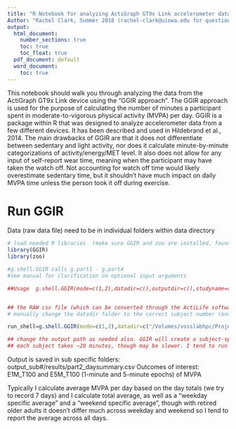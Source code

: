 ```yaml
---
title: "R Notebook for analyzing ActiGraph GT9x Link accelerometer data"
Author: "Rachel Clark, Summer 2018 (rachel-clark@uiowa.edu for questions)"
output:
  html_document:
    number_sections: true
    toc: true
    toc_float: true
  pdf_document: default
  word_document:
    toc: true
---
```


This notebook should walk you through analyzing the data from the ActiGraph GT9x Link device using the "GGIR approach". The GGIR approach is used for the purpose of calculating the number of minutes a participant spent in moderate-to-vigorous physical activity (MVPA) per day. GGIR is a package within R that was designed to analyze accelerometer data from a few different devices. It has been described and used in Hildebrand et al., 2014. The main drawbacks of GGIR are that it does not differentiate between sedentary and light activity, nor does it calculate minute-by-minute categorizations of activity/energy/MET level. It also does not allow for any input of self-report wear time, meaning when the participant may have taken the watch off. Not accounting for watch off time would likely overestimate sedentary time, but it shouldn't have much impact on daily MVPA time unless the person took it off during exercise. 


# Run GGIR
Data (raw data file) need to be in individual folders within data directory
```r
# load needed R libraries  (make sure GGIR and zoo are installed, found under the Tools menu)
library(GGIR)
library(zoo)

#g.shell.GGIR calls g.part1 - g.part4
#see manual for clarification on optional input arguments

##Usage  g.shell.GGIR(mode=c(1,2),datadir=c(),outputdir=c(),studyname=c(),f0=1,f1=0,do.report=c(2),overwrite=FALSE,visualreport=FALSE)


## the RAW csv file (which can be converted through the ActiLife software using the GT3X --> CSV option) needs to be in a subject-specific folder (the GGIR package just looks for the first data file within the folder you point it to)
# manually change the datadir folder to the correct subject number (and change the entire path as needed)

run_shell=g.shell.GGIR(mode=c(1,2),datadir=c("/Volumes/vosslabhpc/Projects/Accelerometer/3-Data/792"),outputdir=c("/Volumes/vosslabhpc/Projects/Accelerometer/5-Results"),studyname=c(),f0=1,f1=0,do.report=c(2),overwrite=FALSE,visualreport=FALSE)

## change the output path as needed also. GGIR will create a subject-specific folder for the output, called "output_sub#".
## each subject takes ~20 minutes, though may be slower. I tend to run batches all at once and just leave running overnight.
```

Output is saved in sub specific folders: output_sub#/results/part2_daysummary.csv
Outcomes of interest: E1M_T100 and E5M_T100 (1-minute and 5-minute epochs) of MVPA

Typically I calculate average MVPA per day based on the day totals (we try to record 7 days) and I calculate total average, as well as a "weekday specific average" and a "weekend specific average", though with retired older adults it doesn't differ much across weekday and weekend so I tend to report the average across all days. 